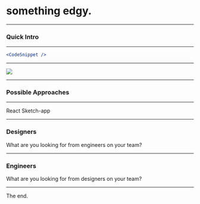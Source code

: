 # something edgy.

---

### Quick Intro

---

```jsx
<CodeSnippet />
```

---

<div style={{
  height: '100%',
  display: 'flex',
  justifyContent: 'center',
  alignItems: 'center',
  flexDirection: 'column'
}}>
  <img style={{ width: '30%' }} src='https://github.com/verseatile/designdev-deck/blob/master/assets/sketch.png?raw=true' />
</div>

---
### Possible Approaches

---

React Sketch-app

---
### Designers 
What are you looking for from engineers on your team?

---

### Engineers 
What are you looking for from designers on your team?

---

The end.